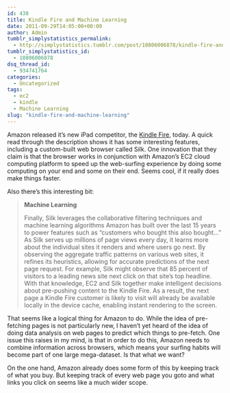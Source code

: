 ```yaml
---
id: 438
title: Kindle Fire and Machine Learning
date: 2011-09-29T14:05:00+00:00
author: Admin
tumblr_simplystatistics_permalink:
  - http://simplystatistics.tumblr.com/post/10806006878/kindle-fire-and-machine-learning
tumblr_simplystatistics_id:
  - 10806006878
dsq_thread_id:
  - 934741764
categories:
  - Uncategorized
tags:
  - ec2
  - kindle
  - Machine Learning
slug: "kindle-fire-and-machine-learning"
---
```

Amazon released it&#8217;s new iPad competitor, the <a href="http://www.amazon.com/gp/product/B0051VVOB2" target="_blank">Kindle Fire</a>, today. A quick read through the description shows it has some interesting features, including a custom-built web browser called Silk. One innovation that they claim is that the browser works in conjunction with Amazon&#8217;s EC2 cloud computing platform to speed up the web-surfing experience by doing some computing on your end and some on their end. Seems cool, if it really does make things faster.

Also there&#8217;s this interesting bit:

>  <span></span>
> 
> **Machine Learning**
> 
> Finally, Silk leverages the collaborative filtering techniques and machine learning algorithms Amazon has built over the last 15 years to power features such as “customers who bought this also bought…” As Silk serves up millions of page views every day, it learns more about the individual sites it renders and where users go next. By observing the aggregate traffic patterns on various web sites, it refines its heuristics, allowing for accurate predictions of the next page request. For example, Silk might observe that 85 percent of visitors to a leading news site next click on that site’s top headline. With that knowledge, EC2 and Silk together make intelligent decisions about pre-pushing content to the Kindle Fire. As a result, the next page a Kindle Fire customer is likely to visit will already be available locally in the device cache, enabling instant rendering to the screen.

 <span></span>

That seems like a logical thing for Amazon to do. While the idea of pre-fetching pages is not particularly new, I haven&#8217;t yet heard of the idea of doing data analysis on web pages to predict which things to pre-fetch. One issue this raises in my mind, is that in order to do this, Amazon needs to combine information across browsers, which means your surfing habits will become part of one large mega-dataset. Is that what we want?

On the one hand, Amazon already does some form of this by keeping track of what you buy. But keeping track of every web page you goto and what links you click on seems like a much wider scope.
